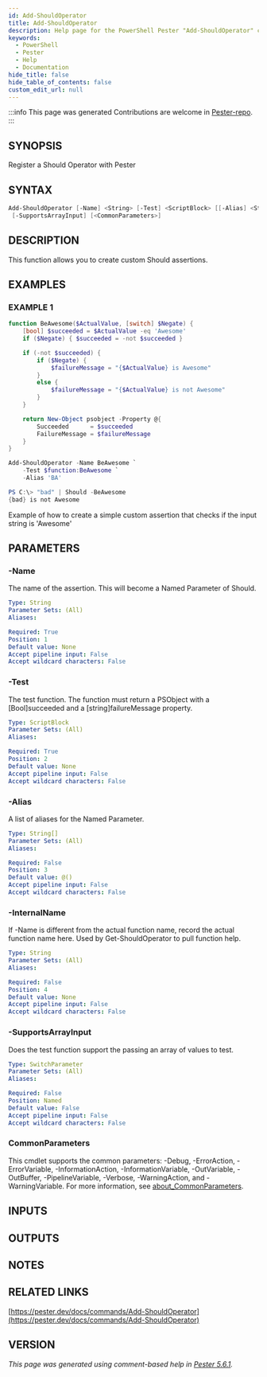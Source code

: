 ```yaml
---
id: Add-ShouldOperator
title: Add-ShouldOperator
description: Help page for the PowerShell Pester "Add-ShouldOperator" command
keywords:
  - PowerShell
  - Pester
  - Help
  - Documentation
hide_title: false
hide_table_of_contents: false
custom_edit_url: null
---
```


:::info This page was generated
Contributions are welcome in [Pester-repo](https://github.com/pester/pester).
:::

## SYNOPSIS

Register a Should Operator with Pester

## SYNTAX

```powershell
Add-ShouldOperator [-Name] <String> [-Test] <ScriptBlock> [[-Alias] <String[]>] [[-InternalName] <String>]
 [-SupportsArrayInput] [<CommonParameters>]
```

## DESCRIPTION

This function allows you to create custom Should assertions.

## EXAMPLES

### EXAMPLE 1

```powershell
function BeAwesome($ActualValue, [switch] $Negate) {
    [bool] $succeeded = $ActualValue -eq 'Awesome'
    if ($Negate) { $succeeded = -not $succeeded }

    if (-not $succeeded) {
        if ($Negate) {
            $failureMessage = "{$ActualValue} is Awesome"
        }
        else {
            $failureMessage = "{$ActualValue} is not Awesome"
        }
    }

    return New-Object psobject -Property @{
        Succeeded      = $succeeded
        FailureMessage = $failureMessage
    }
}

Add-ShouldOperator -Name BeAwesome `
    -Test $function:BeAwesome `
    -Alias 'BA'

PS C:\> "bad" | Should -BeAwesome
{bad} is not Awesome
```

Example of how to create a simple custom assertion that checks if the input string is 'Awesome'

## PARAMETERS

### -Name

The name of the assertion.
This will become a Named Parameter of Should.

```yaml
Type: String
Parameter Sets: (All)
Aliases:

Required: True
Position: 1
Default value: None
Accept pipeline input: False
Accept wildcard characters: False
```

### -Test

The test function.
The function must return a PSObject with a [Bool]succeeded and a [string]failureMessage property.

```yaml
Type: ScriptBlock
Parameter Sets: (All)
Aliases:

Required: True
Position: 2
Default value: None
Accept pipeline input: False
Accept wildcard characters: False
```

### -Alias

A list of aliases for the Named Parameter.

```yaml
Type: String[]
Parameter Sets: (All)
Aliases:

Required: False
Position: 3
Default value: @()
Accept pipeline input: False
Accept wildcard characters: False
```

### -InternalName

If -Name is different from the actual function name, record the actual function name here.
Used by Get-ShouldOperator to pull function help.

```yaml
Type: String
Parameter Sets: (All)
Aliases:

Required: False
Position: 4
Default value: None
Accept pipeline input: False
Accept wildcard characters: False
```

### -SupportsArrayInput

Does the test function support the passing an array of values to test.

```yaml
Type: SwitchParameter
Parameter Sets: (All)
Aliases:

Required: False
Position: Named
Default value: False
Accept pipeline input: False
Accept wildcard characters: False
```

### CommonParameters

This cmdlet supports the common parameters: -Debug, -ErrorAction, -ErrorVariable, -InformationAction, -InformationVariable, -OutVariable, -OutBuffer, -PipelineVariable, -Verbose, -WarningAction, and -WarningVariable. For more information, see [about_CommonParameters](http://go.microsoft.com/fwlink/?LinkID=113216).

## INPUTS

## OUTPUTS

## NOTES

## RELATED LINKS

[https://pester.dev/docs/commands/Add-ShouldOperator](https://pester.dev/docs/commands/Add-ShouldOperator)

## VERSION

*This page was generated using comment-based help in [Pester 5.6.1](https://github.com/pester/pester).*
